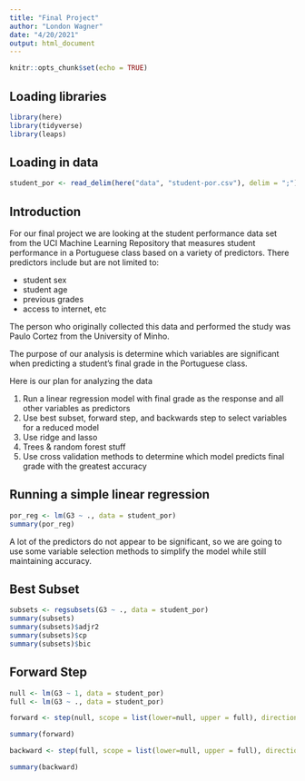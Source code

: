 ```yaml
---
title: "Final Project"
author: "London Wagner"
date: "4/20/2021"
output: html_document
---
```


```r
knitr::opts_chunk$set(echo = TRUE)
```

## Loading libraries

```r
library(here)
library(tidyverse)
library(leaps)
```

## Loading in data

```r
student_por <- read_delim(here("data", "student-por.csv"), delim = ";")
```

## Introduction
For our final project we are looking at the student performance data set from the UCI Machine Learning Repository that measures student performance in a Portuguese class based on a variety of predictors. There predictors include but are not limited to:

- student sex
- student age
- previous grades
- access to internet, etc

The person who originally collected this data and performed the study was Paulo Cortez from the University of Minho. 

The purpose of our analysis is determine which variables are significant when predicting a student's final grade in the Portuguese class.

Here is our plan for analyzing the data

1) Run a linear regression model with final grade as the response and all other variables as predictors 
2) Use best subset, forward step, and backwards step to select variables for a reduced model
3) Use ridge and lasso
4) Trees & random forest stuff
5) Use cross validation methods to determine which model predicts final grade with the greatest accuracy


## Running a simple linear regression

```r
por_reg <- lm(G3 ~ ., data = student_por)
summary(por_reg)
```

A lot of the predictors do not appear to be significant, so we are going to use some variable selection methods to simplify the model while still maintaining accuracy.

## Best Subset

```r
subsets <- regsubsets(G3 ~ ., data = student_por)
summary(subsets)
summary(subsets)$adjr2
summary(subsets)$cp
summary(subsets)$bic
```

## Forward Step

```r
null <- lm(G3 ~ 1, data = student_por)
full <- lm(G3 ~ ., data = student_por)

forward <- step(null, scope = list(lower=null, upper = full), direction = "forward")

summary(forward)
```

```r
backward <- step(full, scope = list(lower=null, upper = full), direction = "backward")

summary(backward)
```

